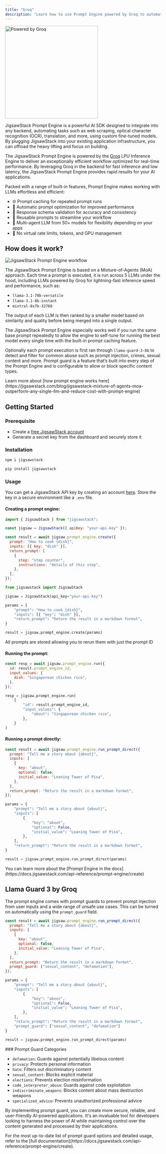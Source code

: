 ```yaml
---
title: "Groq"
description: "Learn how to use Prompt Engine powered by Groq to automate tasks in your application."
---
```


<img
  className="mx-auto"
  src="/images/powered_groq.png"
  alt="Powered by Groq"
  height="300"
  width="300"
/>

JigsawStack Prompt Engine is a powerful AI SDK designed to integrate into any backend, automating tasks such as web scraping, optical character recognition (OCR), translation, and more, using custom fine-tuned models. By plugging JigsawStack into your existing application infrastructure, you can offload the heavy lifting and focus on building.

The JigsawStack Prompt Engine is powered by the [Groq](https://groq.com/) LPU Inference Engine to deliver an exceptionally efficient workflow optimized for real-time performance. By leveraging Groq in the backend for fast inference and low latency, the JigsawStack Prompt Engine provides rapid results for your AI applications.

Packed with a range of built-in features, Prompt Engine makes working with LLMs effortless and efficient:

- 🌐 Prompt caching for repeated prompt runs
- 💬 Automatic prompt optimization for improved performance
- 📄 Response schema validation for accuracy and consistency
- 🔁 Reusable prompts to streamline your workflow
- 🧠 Multi-agent LLM from 50+ models for flexibility depending on your apps
- 🚫 No virtual rate limits, tokens, and GPU management

## How does it work?

<img
  className="block"
  src="https://res.cloudinary.com/dev-ninja/image/upload/v1725312772/run_prompt_ik1g6e.png"
  alt="JigsawStack Prompt Engine workflow"
/>

The JigsawStack Prompt Engine is based on a Mixture-of-Agents (MoA) approach. Each time a prompt is executed, it is run across 5 LLMs under the hood, including LLMs powered by Groq for lightning-fast inference speed and performance, such as:

- `llama-3.1-70b-versatile`
- `llama-3.1-8b-instant`
- `mixtral-8x7b-32768`

The output of each LLM is then ranked by a smaller model based on similarity and quality before being merged into a single output.

The JigsawStack Prompt Engine especially works well if you run the same base prompt repeatedly to allow the engine to self-tune for running the best model every single time with the built-in prompt caching feature.

Optionally each prompt execution is first ran through `llama-guard-3-8b` to detect and filter for common abuse such as prompt injection, crimes, sexual content and more. Prompt guard is a feature that’s built into every step of the Prompt Engine and is configurable to allow or block specific content types.

<Info>
  Learn more about [how prompt engine works
  here](https://jigsawstack.com/blog/jigsawstack-mixture-of-agents-moa-outperform-any-single-llm-and-reduce-cost-with-prompt-engine)
</Info>

## Getting Started

### Prerequisite

- Create a [free JigsawStack account](https://jigsawstack.com/auth)
- Generate a secret key from the dashboard and securely store it

### Installation

<CodeGroup>

```bash JavaScript
npm i jigsawstack
```

```bash Python
pip install jigsawstack
```

</CodeGroup>

### Usage

You can get a JigsawStack API key by creating an account [here](https://jigsawstack.com/auth). Store the key in a secure environment like a `.env` file.

#### Creating a prompt engine:

<CodeGroup>

```javascript JavaScript
import { JigsawStack } from "jigsawstack";

const jigsaw = JigsawStack({ apiKey: "your-api-key" });

const result = await jigsaw.prompt_engine.create({
  prompt: "How to cook {dish}",
  inputs: [{ key: "dish" }],
  return_prompt: [
    {
      step: "step counter",
      instructions: "details of this step",
    },
  ],
});
```

```python Python
from jigsawstack import JigsawStack

jigsaw = JigsawStack(api_key="your-api-key")

params = {
    "prompt": "How to cook {dish}",
    "inputs": [{ "key": "dish" }],
    "return_prompt": "Return the result in a markdown format",
}

result = jigsaw.prompt_engine.create(params)
```

</CodeGroup>

<Note>
  All prompts are stored allowing you to rerun them with just the prompt ID
</Note>

#### Running the prompt:

<CodeGroup>

```javascript JavaScript
const resp = await jigsaw.prompt_engine.run({
  id: result.prompt_engine_id,
  input_values: {
    dish: "Singaporean chicken rice",
  },
});
```

```python Python
resp = jigsaw.prompt_engine.run(
    {
        "id": result.prompt_engine_id,
        "input_values": {
            "about": "Singaporean chicken rice",
        },
    }
)
```

</CodeGroup>

#### Running a prompt directly:

<CodeGroup>

```javascript JavaScript
const result = await jigsaw.prompt_engine.run_prompt_direct({
  prompt: "Tell me a story about {about}",
  inputs: [
    {
      key: "about",
      optional: false,
      initial_value: "Leaning Tower of Pisa",
    },
  ],
  return_prompt: "Return the result in a markdown format",
});
```

```python Python
params = {
    "prompt": "Tell me a story about {about}",
    "inputs": [
        {
            "key": "about",
            "optional": False,
            "initial_value": "Leaning Tower of Pisa",
        },
    ],
    "return_prompt": "Return the result in a markdown format",
}

result = jigsaw.prompt_engine.run_prompt_direct(params)
```

</CodeGroup>

<Info>
  You can learn more about the [Prompt Engine in the
  docs](https://docs.jigsawstack.com/api-reference/prompt-engine/create)
</Info>

## Llama Guard 3 by Groq

The prompt engine comes with prompt guards to prevent prompt injection from user inputs and a wide range of unsafe use cases. This can be turned on automatically using the `prompt_guard` field.

<CodeGroup>

```javascript JavaScript
const result = await jigsaw.prompt_engine.run_prompt_direct({
  prompt: "Tell me a story about {about}",
  inputs: [
    {
      key: "about",
      optional: false,
      initial_value: "Leaning Tower of Pisa",
    },
  ],
  return_prompt: "Return the result in a markdown format",
  prompt_guard: ["sexual_content", "defamation"],
});
```

```python Python
params = {
    "prompt": "Tell me a story about {about}",
    "inputs": [
        {
            "key": "about",
            "optional": False,
            "initial_value": "Leaning Tower of Pisa",
        },
    ],
    "return_prompt": "Return the result in a markdown format",
    "prompt_guard": ["sexual_content", "defamation"]
}

result = jigsaw.prompt_engine.run_prompt_direct(params)
```

</CodeGroup>
### Prompt Guard Categories

- `defamation`: Guards against potentially libelous content
- `privacy`: Protects personal information
- `hate`: Filters out discriminatory content
- `sexual_content`: Blocks explicit material
- `elections`: Prevents election misinformation
- `code_interpreter_abuse`: Guards against code exploitation
- `indiscriminate_weapons`: Blocks content about mass destruction weapons
- `specialized_advice`: Prevents unauthorized professional advice

By implementing prompt guard, you can create more secure, reliable, and user-friendly AI-powered applications. It's an invaluable tool for developers looking to harness the power of AI while maintaining control over the content generated and processed by their applications.

<Info>
  For the most up-to-date list of prompt guard options and detailed usage, refer
  to the [full
  documentation](https://docs.jigsawstack.com/api-reference/prompt-engine/create).
</Info>
